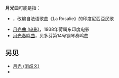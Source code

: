 '''月光曲'''可能是指：

* {{tsl|id|Terang Bulan (lagu)|月光曲 (民歌)}}，改编自法语歌曲《La Rosalie》的印度尼西亞民歌
* [[月光曲_(电影)|月光曲 (电影)]]，1938年荷属东印度电影
* [[月光奏鸣曲|月光奏鸣曲]]，贝多芬第14号钢琴奏鸣曲

== 另见 ==
* [[月光_(消歧义)|月光 (消歧义)]]
* {{tsl|en|Moonlight Sonata (disambiguation)|月光奏鸣曲 (消歧义)}}

{{disambig|Y月|Cat=三字消歧义}}